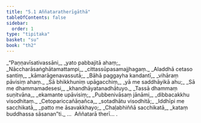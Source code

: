 ```yaml
---
title: "5.1 Aññataratherīgāthā"
tableOfContents: false
sidebar:
  order: 1
type: "tipitaka"
basket: "su"
book: "th2"
---
```



<DynamicBreadcrumb />

<Division number="67" book="th2">

<Paragraph number="109" type="verses" book="th2">
_“Paṇṇavīsativassāni,_  
_yato pabbajitā ahaṃ;_  
_Nāccharāsaṅghātamattampi,_  
_cittassūpasamajjhagaṃ._  

</Paragraph>

</Division>
<Division number="68" book="th2">

<Paragraph number="110" type="verses" book="th2">
_Aladdhā cetaso santiṃ,_  
_kāmarāgenavassutā;_  
_Bāhā paggayha kandantī,_  
_vihāraṃ pāvisiṃ ahaṃ._  

</Paragraph>

</Division>
<Division number="69" book="th2">

<Paragraph number="111" type="verses" book="th2">
_Sā bhikkhuniṃ upāgacchiṃ,_  
_yā me saddhāyikā ahu;_  
_Sā me dhammamadesesi,_  
_khandhāyatanadhātuyo._  

</Paragraph>

</Division>
<Division number="70" book="th2">

<Paragraph number="112" type="verses" book="th2">
_Tassā dhammaṃ suṇitvāna,_  
_ekamante upāvisiṃ;_  
_Pubbenivāsaṃ jānāmi,_  
_dibbacakkhu visodhitaṃ._  

</Paragraph>

</Division>
<Division number="71" book="th2">

<Paragraph number="113" type="verses" book="th2">
_Cetopariccañāṇañca,_  
_sotadhātu visodhitā;_  
_Iddhīpi me sacchikatā,_  
_patto me āsavakkhayo;_  
_Chaḷabhiññā sacchikatā,_  
_kataṃ buddhassa sāsanan”ti._  


</Paragraph>
</Division>

<Paragraph number="114" type="center" book="th2">
…  Aññatarā therī… .
</Paragraph>